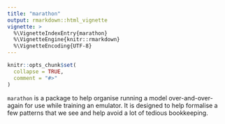 ```yaml
---
title: "marathon"
output: rmarkdown::html_vignette
vignette: >
  %\VignetteIndexEntry{marathon}
  %\VignetteEngine{knitr::rmarkdown}
  %\VignetteEncoding{UTF-8}
---
```


```r
knitr::opts_chunk$set(
  collapse = TRUE,
  comment = "#>"
)
```

`marathon` is a package to help organise running a model over-and-over-again for use while training an emulator.  It is designed to help formalise a few patterns that we see and help avoid a lot of tedious bookkeeping.
